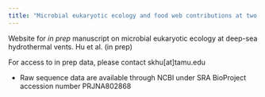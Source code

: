 ```yaml
---
title: "Microbial eukaryotic ecology and food web contributions at two Mid-Cayman Rise deep-sea vent fields"
---
```



Website for _in prep_ manuscript on microbial eukaryotic ecology at deep-sea hydrothermal vents. Hu et al. (in prep)

For access to in prep data, please contact skhu[at]tamu.edu

* Raw sequence data are available through NCBI under SRA BioProject accession number PRJNA802868
